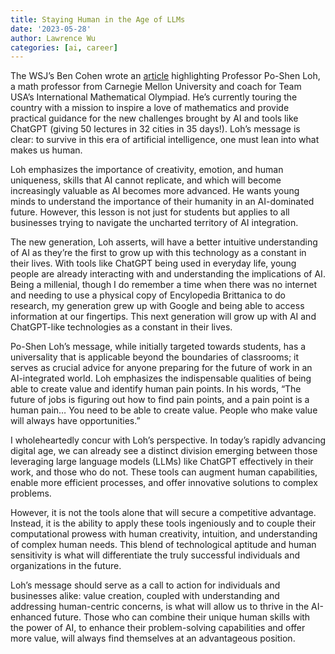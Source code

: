 ```yaml
---
title: Staying Human in the Age of LLMs
date: '2023-05-28'
author: Lawrence Wu
categories: [ai, career]
---
```


The WSJ's Ben Cohen wrote an [article](https://www.wsj.com/articles/chatgpt-ai-math-po-shen-loh-1e9f80dc?page=1) highlighting Professor Po-Shen Loh, a math professor from Carnegie Mellon University and coach for Team USA’s International Mathematical Olympiad. He's currently touring the country with a mission to inspire a love of mathematics and provide practical guidance for the new challenges brought by AI and tools like ChatGPT (giving 50 lectures in 32 cities in 35 days!). Loh's message is clear: to survive in this era of artificial intelligence, one must lean into what makes us human.

Loh emphasizes the importance of creativity, emotion, and human uniqueness, skills that AI cannot replicate, and which will become increasingly valuable as AI becomes more advanced. He wants young minds to understand the importance of their humanity in an AI-dominated future. However, this lesson is not just for students but applies to all businesses trying to navigate the uncharted territory of AI integration.

The new generation, Loh asserts, will have a better intuitive understanding of AI as they're the first to grow up with this technology as a constant in their lives. With tools like ChatGPT being used in everyday life, young people are already interacting with and understanding the implications of AI. Being a millenial, though I do remember a time when there was no internet and needing to use a physical copy of Encylopedia Brittanica to do research, my generation grew up with Google and being able to access information at our fingertips. This next generation will grow up with AI and ChatGPT-like technologies as a constant in their lives.

Po-Shen Loh's message, while initially targeted towards students, has a universality that is applicable beyond the boundaries of classrooms; it serves as crucial advice for anyone preparing for the future of work in an AI-integrated world. Loh emphasizes the indispensable qualities of being able to create value and identify human pain points. In his words, "The future of jobs is figuring out how to find pain points, and a pain point is a human pain... You need to be able to create value. People who make value will always have opportunities."

I wholeheartedly concur with Loh's perspective. In today's rapidly advancing digital age, we can already see a distinct division emerging between those leveraging large language models (LLMs) like ChatGPT effectively in their work, and those who do not. These tools can augment human capabilities, enable more efficient processes, and offer innovative solutions to complex problems.

However, it is not the tools alone that will secure a competitive advantage. Instead, it is the ability to apply these tools ingeniously and to couple their computational prowess with human creativity, intuition, and understanding of complex human needs. This blend of technological aptitude and human sensitivity is what will differentiate the truly successful individuals and organizations in the future.

Loh's message should serve as a call to action for individuals and businesses alike: value creation, coupled with understanding and addressing human-centric concerns, is what will allow us to thrive in the AI-enhanced future. Those who can combine their unique human skills with the power of AI, to enhance their problem-solving capabilities and offer more value, will always find themselves at an advantageous position.